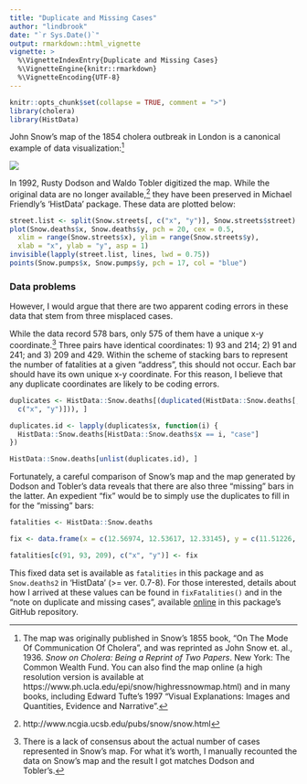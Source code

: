 ```yaml
---
title: "Duplicate and Missing Cases"
author: "lindbrook"
date: "`r Sys.Date()`"
output: rmarkdown::html_vignette
vignette: >
  %\VignetteIndexEntry{Duplicate and Missing Cases}
  %\VignetteEngine{knitr::rmarkdown}
  %\VignetteEncoding{UTF-8}
---
```


```r
knitr::opts_chunk$set(collapse = TRUE, comment = ">")
library(cholera)
library(HistData)
```

John Snow's map of the 1854 cholera outbreak in London is a canonical example of data visualization:^[The map was originally published in Snow's 1855 book, "On The Mode Of Communication Of Cholera", and was reprinted as John Snow et. al., 1936. _Snow on Cholera: Being a Reprint of Two Papers_. New York: The Common Wealth Fund. You can also find the map online (a high resolution version is available at https://www.ph.ucla.edu/epi/snow/highressnowmap.html) and in many books, including Edward Tufte's 1997 "Visual Explanations: Images and Quantities, Evidence and Narrative".]

![](msu-snows-mapB.jpg)

In 1992, Rusty Dodson and Waldo Tobler digitized the map. While the original data are no longer available,^[http://www.ncgia.ucsb.edu/pubs/snow/snow.html] they have been preserved in Michael Friendly's 'HistData' package. These data are plotted below:

```r
street.list <- split(Snow.streets[, c("x", "y")], Snow.streets$street)
plot(Snow.deaths$x, Snow.deaths$y, pch = 20, cex = 0.5,
  xlim = range(Snow.streets$x), ylim = range(Snow.streets$y),
  xlab = "x", ylab = "y", asp = 1)
invisible(lapply(street.list, lines, lwd = 0.75))
points(Snow.pumps$x, Snow.pumps$y, pch = 17, col = "blue")
```

### Data problems

However, I would argue that there are two apparent coding errors in these data that stem from three misplaced cases.

While the data record 578 bars, only 575 of them have a unique x-y coordinate.^[There is a lack of consensus about the actual number of cases represented in Snow's map. For what it's worth, I manually recounted the data on Snow's map and the result I got matches Dodson and Tobler's.] Three pairs have identical coordinates: 1) 93 and 214; 2) 91 and 241; and 3) 209 and 429. Within the scheme of stacking bars to represent the number of fatalities at a given "address", this should not occur. Each bar should have its own unique x-y coordinate. For this reason, I believe that any duplicate coordinates are likely to be coding errors.

```r
duplicates <- HistData::Snow.deaths[(duplicated(HistData::Snow.deaths[,
  c("x", "y")])), ]

duplicates.id <- lapply(duplicates$x, function(i) {
  HistData::Snow.deaths[HistData::Snow.deaths$x == i, "case"]
})

HistData::Snow.deaths[unlist(duplicates.id), ]
```
Fortunately, a careful comparison of Snow's map and the map generated by Dodson and Tobler's data reveals that there are also three "missing" bars in the latter. An expedient "fix" would be to simply use the duplicates to fill in for the "missing" bars:

```r
fatalities <- HistData::Snow.deaths

fix <- data.frame(x = c(12.56974, 12.53617, 12.33145), y = c(11.51226, 11.58107, 14.80316))

fatalities[c(91, 93, 209), c("x", "y")] <- fix
```

This fixed data set is available as `fatalities` in this package and as `Snow.deaths2` in 'HistData' (>= ver. 0.7-8). For those interested, details about how I arrived at these values can be found in `fixFatalities()` and in the "note on duplicate and missing cases", available [online](https://github.com/lindbrook/cholera/blob/master/docs/notes/duplicate.missing.cases.notes.md) in this package's GitHub repository.

